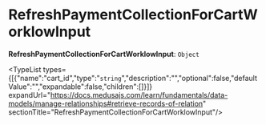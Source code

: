 
# RefreshPaymentCollectionForCartWorklowInput

 **RefreshPaymentCollectionForCartWorklowInput**: `Object`

<TypeList types={[{"name":"cart_id","type":"`string`","description":"","optional":false,"defaultValue":"","expandable":false,"children":[]}]} expandUrl="https://docs.medusajs.com/learn/fundamentals/data-models/manage-relationships#retrieve-records-of-relation" sectionTitle="RefreshPaymentCollectionForCartWorklowInput"/>
